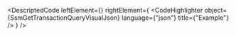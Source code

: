 
<DescriptedCode
  leftElement={<SsmGetTransactionQueryDesc />}
  rightElement={
    <CodeHighlighter
      object={SsmGetTransactionQueryVisualJson}
      language={"json"}
      title={"Example"}
    />
  }
/>
